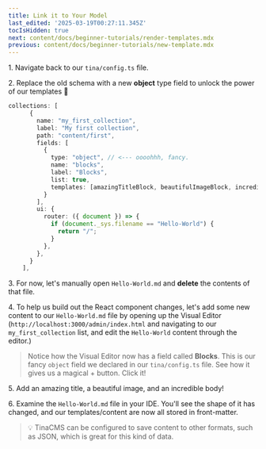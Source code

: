 ```yaml
---
title: Link it to Your Model
last_edited: '2025-03-19T00:27:11.345Z'
tocIsHidden: true
next: content/docs/beginner-tutorials/render-templates.mdx
previous: content/docs/beginner-tutorials/new-template.mdx
---
```


1\. Navigate back to our `tina/config.ts` file.

2\. Replace the old schema with a new **object** type field to unlock the power of our templates 💪

```typescript
collections: [
      {
        name: "my_first_collection",
        label: "My first collection",
        path: "content/first",
        fields: [
          {
            type: "object", // <--- oooohhh, fancy.
            name: "blocks",
            label: "Blocks",
            list: true,
            templates: [amazingTitleBlock, beautifulImageBlock, incredibleBodyBlock], // Templates for days!
          }
        ],
        ui: {
          router: ({ document }) => {
            if (document._sys.filename == "Hello-World") {
              return "/";
            }
          },
        },
      }
    ],
```

<WarningCallout body="DANGER, WILL ROBINSON! **We have changed the schema of our `my_first_collection` object, but the Hello-World.md file is still using the old schema. Be aware that you can easily break your page/site if you don't update the content to match schema changes.**" />

3\. For now, let's manually open `Hello-World.md` and **delete** the contents of that file.

4\. To help us build out the React component changes, let's add some new content to our `Hello-World.md` file by opening up the Visual Editor (`http://localhost:3000/admin/index.html` and navigating to our `my_first_collection` list, and edit the `Hello-World` content through the editor.)

> Notice how the Visual Editor now has a field called **Blocks**. This is our fancy `object` field we declared in our `tina/config.ts` file. See how it gives us a magical + button. Click it!

5\. Add an amazing title, a beautiful image, and an incredible body!

6\. Examine the `Hello-World.md` file in your IDE. You'll see the shape of it has changed, and our templates/content are now all stored in front-matter.

> 💡 TinaCMS can be configured to save content to other formats, such as JSON, which is great for this kind of data.
